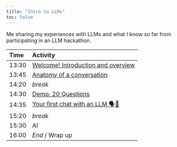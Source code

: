 ```yaml
---
title: "Intro to LLMs"
toc: false
---
```


Me sharing my experiences with LLMs and what I know so far from participating in an LLM hackathon.

:::{.column-body}
| Time  | Activity                                              |
| :---- | :---------------------------------------------------- |
| 13:30 | [Welcome! Introduction and overview](010-welcome.qmd) |
| 13:45 | [Anatomy of a conversation](020-anatomy.qmd)          |
| 14:20 | *break*                                               |
| 14:30 | [Demo: 20 Questions][demo20q]                         |
| 14:35 | [Your first chat with an LLM 🗣️🤖](030-first.qmd)     |
| 15:20 | *break*                                               |
| 15:30 | AI                                                |
| 16:00 | *End* / Wrap up                                       |
:::

[demo20q]: https://github.com/chendaniely/2025-06-05-llm/blob/main/demo/20-questions/app.R
